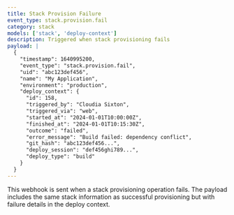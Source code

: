```yaml
---
title: Stack Provision Failure
event_type: stack.provision.fail
category: stack
models: ['stack', 'deploy-context']
description: Triggered when stack provisioning fails
payload: |
  {
    "timestamp": 1640995200,
    "event_type": "stack.provision.fail",
    "uid": "abc123def456",
    "name": "My Application",
    "environment": "production",
    "deploy_context": {
      "id": 158,
      "triggered_by": "Cloudia Sixton",
      "triggered_via": "web",
      "started_at": "2024-01-01T10:00:00Z",
      "finished_at": "2024-01-01T10:15:30Z",
      "outcome": "failed",
      "error_message": "Build failed: dependency conflict",
      "git_hash": "abc123def456...",
      "deploy_session": "def456ghi789...",
      "deploy_type": "build"
    }
  }
---
```


This webhook is sent when a stack provisioning operation fails. The payload includes the same stack information as successful provisioning but with failure details in the deploy context.
